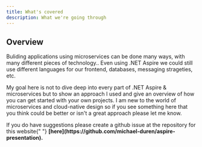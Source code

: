 ```yaml
---
title: What's covered
description: What we're going through
---
```



## Overview

Buliding applications using microservices can be done many ways,
with many different pieces of technology.. Even using .NET Aspire
we could still use different languages for our frontend, databases,
messaging strageties, etc.

My goal here is not to dive deep into every part of .NET Aspire &
microservices but to show an approach I used and give an overview of how you can
get started with your own projects. I am new to the world of
microservices and cloud-native design so if you see something
here that you think could be better or isn't a great approach
please let me know.

<Aside type="tip">
  If you do have suggestions please create a github issue at the repository for
  this website{" "}
  <span style="font-weight:bold">
    [here](https://github.com/michael-duren/aspire-presentation).
  </span>
</Aside>

